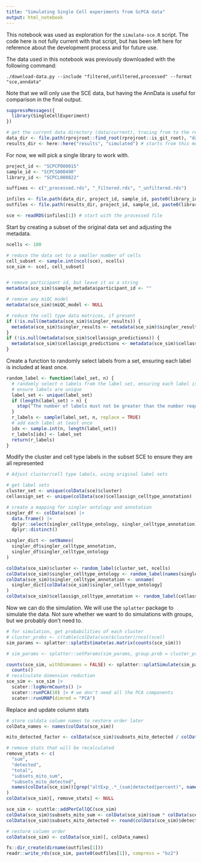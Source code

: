 ```yaml
---
title: "Simulating Single Cell experiments from ScPCA data"
output: html_notebook
---
```


This notebook was used as exploration for the `simulate-sce.R` script.
The code here is not fully current with that script, but has been left here for reference about the development process and for future use.


The data used in this notebook was previously downloaded with the following command:

```
./download-data.py --include "filtered,unfiltered,processed" --format "sce,anndata"
```

Note that we will only use the SCE data, but having the AnnData is useful for comparison in the final output.


```r
suppressMessages({
  library(SingleCellExperiment)
})

# get the current data directory (data/current), tracing from to the repo root
data_dir <- file.path(rprojroot::find_root(rprojroot::is_git_root), "data", "current")
results_dir <- here::here("results", "simulated") # starts from this modules root, since it is an r project.
```

For now, we will pick a single library to work with.
```r
project_id <- "SCPCP000015"
sample_id <- "SCPCS000490"
library_id <- "SCPCL000822"

suffixes <- c("_processed.rds", "_filtered.rds", "_unfiltered.rds")

infiles <- file.path(data_dir, project_id, sample_id, paste0(library_id, suffixes))
outfiles <- file.path(results_dir, project_id, sample_id, paste0(library_id, suffixes))

sce <- readRDS(infiles[1]) # start with the processed file
```


Start by creating a subset of the original data set and adjusting the metadata.

```r
ncells <- 100

# reduce the data set to a smaller number of cells
cell_subset <- sample.int(ncol(sce), ncells)
sce_sim <- sce[, cell_subset]


# remove participant id, but leave it as a string
metadata(sce_sim)$sample_metadata$participant_id <- ""

# remove any miQC model
metadata(sce_sim)$miQC_model <- NULL

# reduce the cell type data matrices, if present
if (!is.null(metadata(sce_sim)$singler_results)) {
  metadata(sce_sim)$singler_results <- metadata(sce_sim)$singler_results[cell_subset, ]
}
if (!is.null(metadata(sce_sim)$cellassign_predictions)) {
  metadata(sce_sim)$cellassign_predictions <- metadata(sce_sim)$cellassign_predictions[cell_subset, ]
}
```

Create a function to randomly select labels from a set, ensuring each label is included at least once.

```r
random_label <- function(label_set, n) {
  # randomly select n labels from the label set, ensuring each label is included at least once
  # ensure labels are unique
  label_set <- unique(label_set)
  if (length(label_set) > n) {
    stop("The number of labels must not be greater than the number requested")
  }
  r_labels <- sample(label_set, n, replace = TRUE)
  # add each label at least once
  idx <- sample.int(n, length(label_set))
  r_labels[idx] <- label_set
  return(r_labels)
}
```

Modify the cluster and cell type labels in the subset SCE to ensure they are all represented

```r
# Adjust cluster/cell type labels, using original label sets

# get label sets
cluster_set <- unique(colData(sce)$cluster)
cellassign_set <- unique(colData(sce)$cellassign_celltype_annotation)

# create a mapping for singler ontology and annotation
singler_df <- colData(sce) |>
  data.frame() |>
  dplyr::select(singler_celltype_ontology, singler_celltype_annotation) |>
  dplyr::distinct()

singler_dict <- setNames(
  singler_df$singler_celltype_annotation,
  singler_df$singler_celltype_ontology
)

colData(sce_sim)$cluster <- random_label(cluster_set, ncells)
colData(sce_sim)$singler_celltype_ontology <- random_label(names(singler_dict), ncells)
colData(sce_sim)$singler_celltype_annotation <- unname(
  singler_dict[colData(sce_sim)$singler_celltype_ontology]
)
colData(sce_sim)$cellassign_celltype_annotation <- random_label(cellassign_set, ncells)
```


Now we can do the simulation.
We will use the `splatter` package to simulate the data.
Not sure whether we want to do simulations with groups, but we probably don't need to.

```r
# for simulation, get probabilities of each cluster
# cluster_probs <- c(table(colData(sce)$cluster)/ncol(sce))
sim_params <- splatter::splatEstimate(as.matrix(counts(sce_sim)))

# sim_params <- splatter::setParams(sim_params, group.prob = cluster_probs)

counts(sce_sim, withDimnames = FALSE) <- splatter::splatSimulate(sim_params) |>
  counts()
# recalculate dimension reduction
sce_sim <- sce_sim |>
  scater::logNormCounts() |>
  scater::runPCA(10) |> # we don't need all the PCA components
  scater::runUMAP(dimred = "PCA")
```

Replace and update column stats

```r
# store coldata column names to restore order later
colData_names <- names(colData(sce_sim))

mito_detected_factor <- colData(sce_sim)$subsets_mito_detected / colData(sce_sim)$detected

# remove stats that will be recalculated
remove_stats <- c(
  "sum",
  "detected",
  "total",
  "subsets_mito_sum",
  "subsets_mito_detected",
  names(colData(sce_sim))[grep("altExp_.*_(sum|detected|percent)", names(colData(sce_sim)))]
)
colData(sce_sim)[, remove_stats] <- NULL

sce_sim <- scuttle::addPerCellQC(sce_sim)
colData(sce_sim)$subsets_mito_sum <- colData(sce_sim)$sum * colData(sce_sim)$subsets_mito_percent / 100
colData(sce_sim)$subsets_mito_detected <- round(colData(sce_sim)$detected * mito_detected_factor)

# restore column order
colData(sce_sim) <- colData(sce_sim)[, colData_names]
```

```r
fs::dir_create(dirname(outfiles[1]))
readr::write_rds(sce_sim, paste0(outfiles[1]), compress = "bz2")
```
